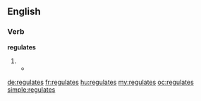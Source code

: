 ==English==

===Verb===
'''regulates'''

# {{third-person singular of|[[regulate]]}}
#* {{quote-book
|passage=...It '''regulates''' and governs the Passions of the Mind, and brings them into due moderation and frame...
|page=17
|title=An Account of the Growth of Deism in England
|author=William Stephens
|year=1696}}

[[de:regulates]]
[[fr:regulates]]
[[hu:regulates]]
[[my:regulates]]
[[oc:regulates]]
[[simple:regulates]]